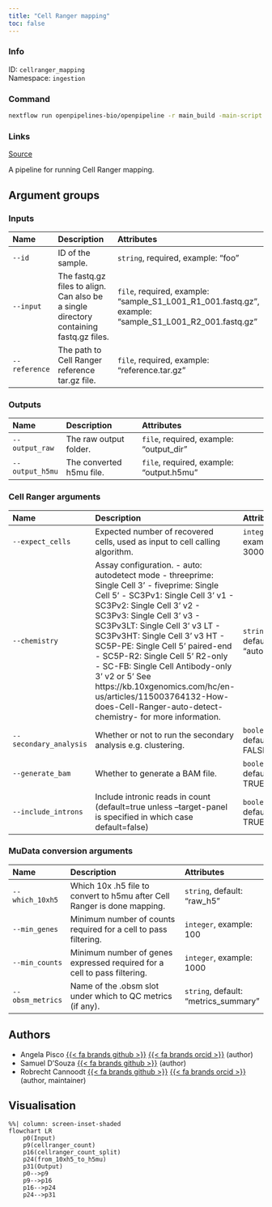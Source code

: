 ```yaml
---
title: "Cell Ranger mapping"
toc: false
---
```


::: {.column-margin}

### Info

ID: `cellranger_mapping`  
Namespace: `ingestion`

### Command

```bash
nextflow run openpipelines-bio/openpipeline -r main_build -main-script workflows/ingestion/cellranger_mapping/main.nf --help
```

### Links
[Source](https://github.com/openpipelines-bio/openpipeline/blob/main/workflows/ingestion/cellranger_mapping){.btn-action .btn-sm .btn-info .btn role="button"}

:::

A pipeline for running Cell Ranger mapping.

## Argument groups

### Inputs

|Name          |Description                                                                            |Attributes                                                                                             |
|:-------------|:--------------------------------------------------------------------------------------|:------------------------------------------------------------------------------------------------------|
|`--id`        |ID of the sample.                                                                      |`string`, required, example: "foo"                                                                     |
|`--input`     |The fastq.gz files to align. Can also be a single directory containing fastq.gz files. |`file`, required, example: "sample_S1_L001_R1_001.fastq.gz", example: "sample_S1_L001_R2_001.fastq.gz" |
|`--reference` |The path to Cell Ranger reference tar.gz file.                                         |`file`, required, example: "reference.tar.gz"                                                          |


### Outputs

|Name            |Description              |Attributes                               |
|:---------------|:------------------------|:----------------------------------------|
|`--output_raw`  |The raw output folder.   |`file`, required, example: "output_dir"  |
|`--output_h5mu` |The converted h5mu file. |`file`, required, example: "output.h5mu" |


### Cell Ranger arguments

|Name                   |Description                                                                                                                                                                                                                                                                                                                                                                                                                                                                                                       |Attributes                |
|:----------------------|:-----------------------------------------------------------------------------------------------------------------------------------------------------------------------------------------------------------------------------------------------------------------------------------------------------------------------------------------------------------------------------------------------------------------------------------------------------------------------------------------------------------------|:-------------------------|
|`--expect_cells`       |Expected number of recovered cells, used as input to cell calling algorithm.                                                                                                                                                                                                                                                                                                                                                                                                                                      |`integer`, example: 3000  |
|`--chemistry`          |Assay configuration. - auto: autodetect mode - threeprime: Single Cell 3' - fiveprime: Single Cell 5' - SC3Pv1: Single Cell 3' v1 - SC3Pv2: Single Cell 3' v2 - SC3Pv3: Single Cell 3' v3 - SC3Pv3LT: Single Cell 3' v3 LT - SC3Pv3HT: Single Cell 3' v3 HT - SC5P-PE: Single Cell 5' paired-end - SC5P-R2: Single Cell 5' R2-only - SC-FB: Single Cell Antibody-only 3' v2 or 5' See https://kb.10xgenomics.com/hc/en-us/articles/115003764132-How-does-Cell-Ranger-auto-detect-chemistry- for more information. |`string`, default: "auto" |
|`--secondary_analysis` |Whether or not to run the secondary analysis e.g. clustering.                                                                                                                                                                                                                                                                                                                                                                                                                                                     |`boolean`, default: FALSE |
|`--generate_bam`       |Whether to generate a BAM file.                                                                                                                                                                                                                                                                                                                                                                                                                                                                                   |`boolean`, default: TRUE  |
|`--include_introns`    |Include intronic reads in count (default=true unless --target-panel is specified in which case default=false)                                                                                                                                                                                                                                                                                                                                                                                                     |`boolean`, default: TRUE  |


### MuData conversion arguments

|Name             |Description                                                              |Attributes                           |
|:----------------|:------------------------------------------------------------------------|:------------------------------------|
|`--which_10xh5`  |Which 10x .h5 file to convert to h5mu after Cell Ranger is done mapping. |`string`, default: "raw_h5"          |
|`--min_genes`    |Minimum number of counts required for a cell to pass filtering.          |`integer`, example: 100              |
|`--min_counts`   |Minimum number of genes expressed required for a cell to pass filtering. |`integer`, example: 1000             |
|`--obsm_metrics` |Name of the .obsm slot under which to QC metrics (if any).               |`string`, default: "metrics_summary" |

## Authors

  * Angela Pisco [{{< fa brands github >}}](https://github.com/aopisco) [{{< fa brands orcid >}}](https://orcid.org/0000-0003-0142-2355) (author)
  * Samuel D'Souza [{{< fa brands github >}}](https://github.com/srdsam) (author)
  * Robrecht Cannoodt [{{< fa brands github >}}](https://github.com/rcannood) [{{< fa brands orcid >}}](https://orcid.org/0000-0003-3641-729X) (author, maintainer)

## Visualisation

```mermaid
%%| column: screen-inset-shaded
flowchart LR
    p0(Input)
    p9(cellranger_count)
    p16(cellranger_count_split)
    p24(from_10xh5_to_h5mu)
    p31(Output)
    p0-->p9
    p9-->p16
    p16-->p24
    p24-->p31

```
